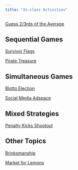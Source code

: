 ```yaml
---
title: "In-class Activities"
---
```


[Guess 2/3rds of the Average](01GuessTwoThirds/GuessTwoThirds.html){.btn .btn-outline-primary .btn role="button"}

## Sequential Games

[Survivor Flags](02SurvivorFlags/SurvivorFlags.html){.btn .btn-outline-primary .btn role="button"}

[Pirate Treasure](03PirateTreasure/PirateTreasure.qmd){.btn .btn-outline-primary .btn role="button"}

## Simultaneous Games

[Blotto Election](04BlottoElection/BlottoElection.qmd){.btn .btn-outline-primary .btn role="button"}

[Social Media Adspace](05CournotComp/cournotcomp.qmd){.btn .btn-outline-primary .btn role="button"}

## Mixed Strategies

[Penalty Kicks Shootout](06PenaltyKicks/penaltykicks.qmd){.btn .btn-outline-primary .btn role="button"}

## Other Topics

[Brinksmanship](07Brinksmanship/brinksmanship.qmd){.btn .btn-outline-primary .btn role="button"}

[Market for Lemons](LemonsMarket/activitysheet.qmd){.btn .btn-outline-primary .btn role="button"}
